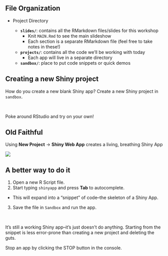 ## File Organization

- Project Directory

  - **`slides/`**: contains all the RMarkdown files/slides for this workshop
    - Knit `MAIN.Rmd` to see the main slideshow
    - Each section is a separate RMarkdown file (feel free to take notes in these!)

  - **`projects/`**: contains all the code we'll be working with today
    - Each app will live in a separate directory

  - **`sandbox/`**: place to put code snippets or quick demos
  
## Creating a new Shiny project

How do you create a new blank Shiny app? Create a new Shiny project in `sandbox`.

<br>

Poke around RStudio and try on your own!

## Old Faithful

Using **New Project** -> **Shiny Web App** creates a living, breathing Shiny App

![](images/old-faithful.png)

## A better way to do it

1. Open a new R Script file.
2. Start typing `shinyapp` and press **Tab** to autocomplete.
  - This will expand into a "snippet" of code--the skeleton of a Shiny App.
3. Save the file in `Sandbox` and run the app.

<br>

It's still a working Shiny app--it's just doesn't do anything. Starting from the snippet is less error-prone than creating a new project and deleting the guts.

Stop an app by clicking the STOP button in the console.